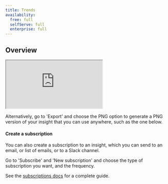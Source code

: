 ```yaml
---
title: Trends
availability:
  free: full
  selfServe: full
  enterprise: full
---
```





## Overview
<iframe
    src="https://www.youtube-nocookie.com/embed/2jQco8hEvTI?start=493"
    className="rounded shadow-xl"
/>

Trends insights enable you to plot data from people, events, and properties however you want.

They're useful for finding patterns in your data, as well as monitoring your product to ensure everything is running smoothly.

Trends is the default insight type in PostHog.

## What can you learn from trends?

Using trends, you can analyze:

- How your most important metrics change over time.
- Long-term patterns, or cycles in your usage.
- How a specific change affects usage.
- The usage of different features side-by-side.
- How the _properties of events_ vary using aggregation (sum, average, etc).

You can also visualize the same data points in a variety of ways. 

Below is the number of active viewers on Hogflix, an imaginary streaming service for hedgehogs.

<ProductScreenshot
    imageLight = {activeViewersLight} 
    imageDark = {activeViewersDark}
    classes="rounded"
    alt="Total value"
/>

This is a number chart, which is useful for seeing the total of all events in a given period, and how it's changed compared to the previous period.

<ProductScreenshot
    imageLight = {activeViewersTrendLight} 
    imageDark = {activeViewersTrendDark}
    classes="rounded"
    alt="Trend"
/>

Above is the same metric, active viewers of Hogflix, over the last 90 days and grouped by week.

<ProductScreenshot
    imageLight = {countryBreakdownLight} 
    imageDark = {countryBreakdownDark}
    classes="rounded"
    alt="Country breakdown"
/>

And you can break down these users by properties, like in the above bar chart that shows Hogflix viewers broken down by country.

Read the [chart type docs](/docs/product-analytics/trends/charts) for a summary of all supported visualizations.

## Getting started

### 1. Creating a new trend

To create a new trend insight, navigate to the 'Product analytics' tab in the sidebar, where you can also view a list of all your saved insights. 

Next, click the 'New insight' button in the top right – you can also click the `+` symbol next to 'Product analytics' in the sidebar. 

Trends is the default insight type, so clicking 'New insight' will always create a trends insight.

You should now see a screen that looks like this:

<ProductScreenshot
    imageLight = {newInsightsLight} 
    imageDark = {newInsightsDark}
    classes="rounded"
    alt="New insight"
/>

### 2. Configuring your insight

The default event type is `Pageview`. 

To change the event being tracked, click on the dropdown the dropdown to the right of the <div className="inline-flex items-center justify-center rounded-full border-2 font-semibold" style={{ width: '20px', height: '20px', borderColor: 'rgb(29, 74, 255)', color: 'rgb(29, 74, 255)', backgroundColor: 'rgba(29, 74, 255, 0.15)' }}>A</div> icon.

<ProductScreenshot
    imageLight = {selectEventLight} 
    imageDark = {selectEventDark}
    classes="rounded"
    alt="Selecting our event"
/>

This dropdown allows you to search through all your [events](/docs/data/events) and [actions](/docs/data/actions), and pick which one you would like to plot data from.

We aggregate events by the total number (Total count) by default. Click the dropdown to choose a different metric, such as `Unique users` or `Daily active users`. See the [event and property aggregation docs](/docs/product-analytics/trends/aggregations) for a full breakdown of options.

> **Note:** A dotted line indicated the data for that period is still being collected. If you choose a date range of the last 30 days grouped by week, for example, the week you're currently in would be dotted because the week hasn't ended yet. 

### 3. Adding filters based on properties

It's often useful to analyze a subset of events, such as `Pageview` events for a specific URL, or events performed by users in a specific country. To do this, we add a property filters.

To add a filter to an event series, click on the <FilterIcon /> icon next to the event name, and then click the **Add filter** button.

This will bring up a dropdown where you can search through all event properties and choose the one you would like to filter based on. 

TODO: REPLACE THIS WITH VIDEO

<ProductScreenshot
    imageLight = {basicFilterLight} 
    imageDark = {basicFilterDark}
    classes="rounded"
    alt="A filter that only shows events from desktop users"
/>

In this example, we've chosen the `Latest Device Type` property, so that we can plot data for `Desktop` users only.

TODO: ADD VIDEO HERE

If we wanted to include events from `Mobile` users as well, we can create an additional series by clicking the <CopyIcon /> icon to duplicate the existing series, then change the `Latest Device Type` field to `Mobile`.

This generates a line chart with `Pageview` events for `Desktop` and `Mobile` users plotted together for the last 7 days.

TODO: VIDEO / OR IMAGE HERE

Click on 'Add graph series' to add more series. 

Read more about filters in the [filtering docs](/docs/product-analytics/trends/filters).

### 4. Changing the time range

The default time range is the last 7 days.

To change this, click on the drop down where it says 'Last 7 days' and select your desired date range. 

You can also select how events are grouped – e.g. by hour, day, week, or month.

<ProductScreenshot
    imageLight = {longerDateLight} 
    imageDark = {longerDateDark}
    classes="rounded"
    alt="Showing a chart over a longer date range (90 days)"
/>

Smoothing, where we apply a 7-day or 28-day rolling average, is available when data is grouped by day. This is useful for eliminating excess variability in data, and identifying long-term patterns in very noisy data.

> **Note** Setting a very long time range can severely impact query performance, especially for high-volume events. If you find it's taking too long to load, consider reducing your date range, or [enabling sampling](/docs/product-analytics/sampling).

### 5. Saving and sharing your insight

We generate an insight name automatically based on your events and filters. Click the pencil icon next to the name to create your own.

You can add a description, too. Descriptions support Markdown, so you can add links, bullet points, and text formatting to add more context for other users.

Click 'Save' in the top right at any time to save your insight. Once saved, an 'Edit' button replaces it.

There are several ways to share your insight:

#### Add to dashboard 

Insights can belong to multiple dashboards at once, so you don't have to create the same insight over and over again. Just click 'Add to dashboard'. After this you can see all the dashboards an insight belongs to, and navigate to them, by clicking the 'Manage dashboards'.

<ProductScreenshot
    imageLight = {addtodashboardLight} 
    imageDark = {addtodashboardDark}
    classes="rounded"
    alt="Add to dashboard"
/>

#### Add to notebook

Notebooks are a great way to do ad hoc analysis using existing insights, or by creating new insights inside a notebook.

Click 'Add to notebook' in the top right to do so. Alternatively, click on 'Notebook' in the right sidebar and then drag and drop insights from the product analytics page into a notebook. 

<ProductScreenshot
    imageLight = {addtonotebookLight} 
    imageDark = {addtonotebookDark}
    classes="rounded"
    alt="Add to notebook"
/>

#### Export or embed

Click the '...' menu on any insight to view the export and embed options. 

Choose 'Share or embed' to share a live version of your insight as an iframe, like the one below.

<iframe width="100%" height="400" frameborder="0" allowfullscreen src="https://us.posthog.com/embedded/8pZtWi-OaYW4Wfyi-MyjfBHPjNwuwQ"></iframe>

Alternatively, go to 'Export' and choose the PNG option to generate a PNG version of your insight that you can use anywhere, such as the one below.

<ProductScreenshot
    imageLight = {insightexport} 
    imageDark = {insightexport}
    classes="rounded"
    alt="Exported insight"
/>

#### Create a subscription

You can also create a subscription to an insight, which you can send to an email, or list of emails, or to a Slack channel.

Go to 'Subscribe' and 'New subscription' and choose the type of subscription you want, and the frequency.

See the [subscriptions docs](/docs/product-analytics/subscriptions) for a complete guide.